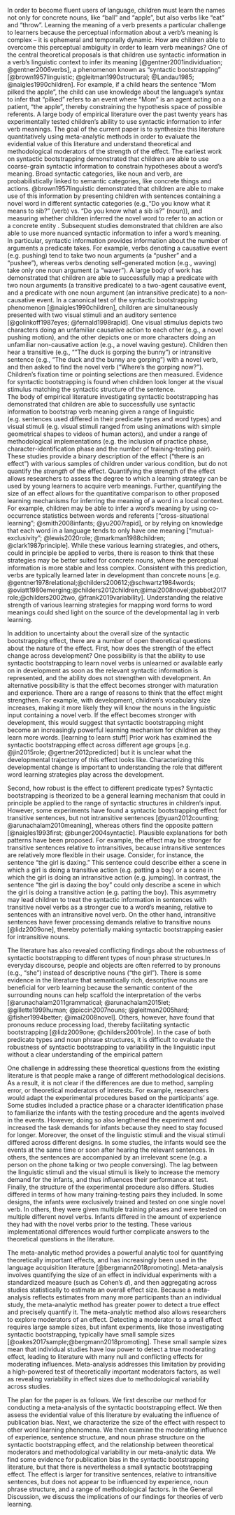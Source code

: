 In order to become fluent users of language, children must learn the names not only for concrete nouns, like “ball” and “apple”,  but also verbs like “eat” and “throw”. Learning the meaning of a verb presents a particular challenge to learners because the perceptual information about a verb’s meaning is complex -- it is ephemeral and temporally dynamic. How are children able to overcome this perceptual ambiguity in order to learn verb meanings? One of the central theoretical proposals is that children use syntactic information in a verb’s linguistic context to infer its meaning [@gentner2001individuation; @gentner2006verbs], a phenomenon known as  “syntactic bootstrapping” [@brown1957linguistic; @gleitman1990structural; @Landau1985; @naigles1990children]. For example, if a child hears the sentence “Mom pilked the apple”, the child can use knowledge about the language’s syntax to infer that “pilked” refers to an event where “Mom” is an agent acting on a patient, “the apple”, thereby constraining the hypothesis space of possible referents. A large body of empirical literature over the past twenty years has experimentally tested children’s ability to use syntactic information to infer verb meanings. The goal of the current paper is to synthesize this literature quantitatively using meta-analytic methods in order to evaluate the evidential value of this literature and understand theoretical and methodological moderators of the strength of the effect. 
The earliest work on syntactic bootstrapping demonstrated that children are able to use coarse-grain syntactic information to constrain hypotheses about a word’s meaning. Broad syntactic categories, like noun and verb, are probabilistically linked to semantic categories, like concrete things and actions. @brown1957linguistic demonstrated that children are able to make use of this information by presenting  children with sentences containing a novel word in different syntactic categories (e.g.,“Do you know what it means to sib?” (verb) vs. “Do you know what a sib is?” (noun)), and measuring whether children inferred the novel word to refer to an action or a concrete entity .  Subsequent studies demonstrated that children are also able to use more nuanced syntactic information to infer a word’s meaning. In particular, syntactic information provides information about the number of arguments a predicate takes. For example, verbs denoting a causative event (e.g. pushing) tend to take two noun arguments (a “pusher” and a “pushee”), whereas verbs denoting self-generated motion (e.g., waving) take only one noun argument (a “waver”). A large body of work has demonstrated that children are able to successfully map a predicate with two noun arguments (a transitive predicate) to a two-agent causative event, and a predicate with one noun argument (an intransitive predicate) to a non-causative event. 
In a canonical test of the syntactic bootstrapping phenomenon [@naigles1990children], children are simultaneously presented with two visual stimuli and an auditory sentence [@golinkoff1987eyes; @fernald1998rapid]. One visual stimulus depicts two characters doing an unfamiliar causative action to each other (e.g., a novel pushing motion), and the other depicts one or more characters doing an unfamiliar non-causative action (e.g., a  novel waving gesture). Children then hear a transitive (e.g.,  “”The duck is gorping the bunny”) or intransitive sentence (e.g., “The duck and the bunny are gorping”) with a novel verb, and then asked to find the novel verb (“Where’s the gorping now?”). Children’s fixation time or pointing selections are then measured. Evidence for syntactic bootstrapping is found when children look longer at the visual stimulus matching the syntactic structure of the sentence.  
The body of empirical literature investigating syntactic bootstrapping has demonstrated that children are able to successfully use syntactic information to bootstrap verb meaning given a range of linguistic (e.g. sentences used differed in their predicate types and word types) and visual stimuli (e.g. visual stimuli ranged from using animations with simple geometrical shapes to videos of human actors), and under a range of methodological implementations (e.g. the inclusion of practice phase, character-identification phase and the number of training-testing pair). These studies provide a binary description of the effect ("there is an effect") with various samples of children under various condition, but do not quantify the *strength* of the effect. Quantifying the strength of the effect allows researchers to assess the degree to which a learning strategy can be used by young learners to acquire verb meanings. Further, quantifying the size of an effect allows for the quantitative comparison to other proposed learning mechanisms for inferring the meaning of a word in a local context.
For example, children may be able to infer a word’s meaning by using co-occurrence statistics between words and referents ["cross-situational learning"; @smith2008infants; @yu2007rapid], or by relying on knowledge that each word in a language tends to only have one meaning ["mutual-exclusivity"; @lewis2020role; @markman1988children; @clark1987principle]. While these various learning strategies, and others, could in principle be applied to verbs, there is reason to think that these strategies may be better suited for concrete nouns, where the perceptual information is more stable and less complex. Consistent with this prediction, verbs are typically learned later in development than concrete nouns [e.g. @gentner1978relational;@childers200612;@schwartz1984words; @oviatt1980emerging;@childers2012children;@imai2008novel;@abbot2017role;@childers2002two, @frank2019variability]. Understanding the relative strength of various learning strategies for mapping word forms to word meanings could shed light on the source of the developmental lag in verb learning.
	
In addition to uncertainty about the overall size of the syntactic bootstrapping effect, there are a number of open theoretical questions about the nature of the effect. First, how does the strength of the effect change across development? One possibility is that the ability to use syntactic bootstrapping to learn novel verbs is unlearned or available early on in development as soon as the relevant syntactic information is represented, and the ability does not strengthen with development. An alternative possibility is that  the effect becomes stronger with maturation and experience. There are a range of reasons to think that the effect might strengthen. For example, with development, children’s vocabulary size increases, making it more likely they will know the nouns in the linguistic input containing a novel verb. If the effect becomes stronger with development, this would suggest that syntactic bootstrapping might become an increasingly powerful learning mechanism for children as they learn more words. [learning to learn stuff]  Prior work has examined the syntactic bootstrapping effect across different  age groups [e.g. @jin2015role; @gertner2012predicted] but it is unclear what the developmental trajectory of this effect looks like. Characterizing this developmental change is important to understanding the role that different word learning strategies play across the development. 
	
Second, how robust is the effect to different predicate types? Syntactic bootstrapping is theorized to be a general learning mechanism that could in principle be applied to the range of syntactic structures in children’s input. However, some experiments have found a syntactic bootstrapping effect for transitive sentences, but not intransitive sentences [@yuan2012counting; @arunachalam2010meaning], whereas others find the opposite pattern [@naigles1993first; @bunger2004syntactic]. Plausible explanations for both patterns have been proposed.  For example, the effect may be stronger for transitive sentences relative to intransitives, because intransitive sentences are relatively more flexible in their usage. Consider, for instance, the sentence “the girl is daxing.” This sentence could describe either a scene in which a girl is doing a transitive action (e.g. patting a boy) or a scene in which the girl is doing an intransitive action (e.g. jumping). In contrast, the sentence “the girl is daxing the boy” could only describe a scene in which the girl is doing a transitive action (e.g. patting the boy). This asymmetry may lead children to treat the syntactic information in sentences with transitive novel verbs as a stronger cue to a word’s meaning, relative to  sentences with an intransitive novel verb. On the other hand, intransitive sentences have fewer processing demands relative to transitive nouns [@lidz2009one], thereby potentially making syntactic bootstrapping easier for intransitive nouns.

The literature has also revealed conflicting findings about the robustness of syntactic bootstrapping to different types of noun phrase structures.In everyday discourse, people and objects  are often referred to by pronouns (e.g., “she”) instead of descriptive nouns (“the girl”). There is some evidence in the literature that semantically rich, descriptive nouns are beneficial for verb learning because the semantic content of the surrounding nouns can help scaffold the interpretation of the verbs [@arunachalam2011grammatical; @arunachalam2015let; @gillette1999human; @piccin2007nouns; @gleitman2005hard; @fisher1994better; @imai2008novel]. Others, however, have found that pronouns reduce processing load, thereby facilitating syntactic bootstrapping  [@lidz2009one; @childers2001role]. In the case of both predicate types and noun phrase structures, it is difficult to evaluate the robustness of syntactic bootstrapping to variability in the linguistic input without a clear understanding of the empirical pattern

One challenge in addressing these theoretical questions from the existing literature is that people make a range of different methodological decisions. As a result, it is not clear if the differences are due to method, sampling error, or theoretical moderators of interests. For example, researchers would adapt the experimental procedures based on the participants' age. Some studies included a practice phase or a character identification phase to familiarize the infants with the testing procedure and the agents involved in the events. However, doing so also lengthened the experiment and increased the task demands for infants because they need to stay focused for longer. Moreover, the onset of the linguistic stimuli and the visual stimuli differed across different designs. In some studies, the infants would see the events at the same time or soon after hearing the relevant sentences. In others, the sentences are accompanied by an irrelevant scene (e.g. a person on the phone talking or two people conversing). The lag between the linguistic stimuli and the visual stimuli is likely to increase the memory demand for the infants, and thus influences their performance at test. Finally, the structure of the experimental procedure also differs. Studies differed in terms of how many training-testing pairs they included. In some designs, the infants were exclusively trained and tested on one single novel verb. In others, they were given multiple training phases and were tested on multiple different novel verbs. Infants differed in the amount of experience they had with the novel verbs prior to the testing. These various implementational differences would further complicate answers to the theoretical questions in the literature.

The meta-analytic method provides a powerful analytic tool for quantifying theoretically important effects, and has increasingly been used in the language acquisition literature [@bergmann2018promoting]. Meta-analysis involves quantifying the size of an effect in individual experiments with a standardized measure (such as Cohen’s $d$), and then aggregating across studies statistically to estimate an overall effect size. Because a meta-analysis reflects estimates from many more participants than an individual study, the meta-analytic method has greater power to detect a true effect and precisely quantify it.  The meta-analytic method also allows researchers to explore moderators of an effect. Detecting a moderator to a small effect requires large sample sizes, but infant experiments, like those investigating syntactic bootstrapping, typically have small sample sizes  [@oakes2017sample;@bergmann2018promoting]. These small sample sizes mean that individual studies have low power to detect a true moderating effect, leading to literature with many null and conflicting effects for moderating influences. Meta-analysis addresses this limitation by providing a high-powered test of theoretically important moderators factors, as well as revealing variability in effect sizes due to methodological variability across studies. 

The plan for the paper is as follows. We first describe our method for conducting a meta-analysis of the syntactic bootstrapping effect. We then assess the evidential value of this literature by evaluating the influence of publication bias. Next, we characterize the size of the effect with respect to other word learning phenomena. We then examine the moderating influence of experience, sentence structure, and noun phrase structure on the syntactic bootstrapping effect, and the relationship between theoretical moderators and methodological variability in our meta-analytic data.  We find some evidence for publication bias in the syntactic bootstrapping literature, but that there is nevertheless a small syntactic bootstrapping effect. The effect is larger for transitive sentences, relative to intransitive sentences, but does not appear to be influenced by experience, noun phrase structure, and a range of methodological factors. In the General Discussion, we discuss the implications of our findings for theories of verb learning.
